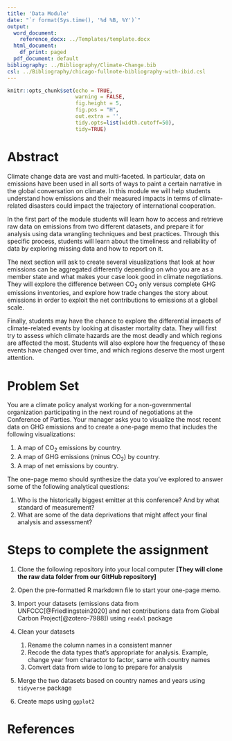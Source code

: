 ```yaml
---
title: 'Data Module'
date: "`r format(Sys.time(), '%d %B, %Y')`"
output:
  word_document:
    reference_docx: ../Templates/template.docx
  html_document:
    df_print: paged
  pdf_document: default
bibliography: ../Bibliography/Climate-Change.bib
csl: ../Bibliography/chicago-fullnote-bibliography-with-ibid.csl
---
```



```r
knitr::opts_chunk$set(echo = TRUE, 
                      warning = FALSE, 
                      fig.height = 5, 
                      fig.pos = "H", 
                      out.extra = '',
                      tidy.opts=list(width.cutoff=50), 
                      tidy=TRUE)

```


# Abstract

Climate change data are vast and multi-faceted. In particular, data on emissions have been used in all sorts of ways to paint a certain narrative in the global conversation on climate. In this module we will help students understand how emissions and their measured impacts in terms of climate-related disasters could impact the trajectory of international cooperation.

In the first part of the module students will learn how to access and retrieve raw data on emissions from two different datasets, and prepare it for analysis using data wrangling techniques and best practices. Through this specific process, students will learn about the timeliness and reliability of data by exploring missing data and how to report on it. 

The next section will ask to create several visualizations that look at how emissions can be aggregated differently depending on who you are as a member state and what makes your case look good in climate negotiations. They will explore the difference between CO~2~ only versus complete GHG emissions inventories, and explore how trade changes the story about emissions in order to exploit the net contributions to emissions at a global scale.


Finally, students may have the chance to explore the differential impacts of climate-related events by looking at disaster mortality data. They will first try to assess which climate hazards are the most deadly and which regions are affected the most. Students will also explore how the frequency of these events have changed over time, and which regions deserve the most urgent attention.

# Problem Set


You are a climate policy analyst working for a non-governmental organization participating in the next round of negotiations at the Conference of Parties. Your manager asks you to visualize the most recent data on GHG emissions and to create a one-page memo that includes the following visualizations:

1. A map of CO~2~ emissions by country.
2. A map of GHG emissions (minus CO~2~) by country.
3. A map of net emissions by country.

The one-page memo should synthesize the data you've explored to answer some of the following analytical questions:

1. Who is the historically biggest emitter at this conference? And by what standard of measurement?
2. What are some of the data deprivations that might affect your final analysis and assessment?


# Steps to complete the assignment



1. Clone the following repository into your local computer **[They will clone the raw data folder from our GitHub repository]**

2. Open the pre-formatted R markdown file to start your one-page memo.

3. Import your datasets (emissions data from UNFCCC[@Friedlingstein2020] and net contributions data from Global Carbon Project[@zotero-7988]) using `readxl` package

4. Clean your datasets

    1. Rename the column names in a consistent manner
    2. Recode the data types that's appropriate for analysis. Example, change year from charactor to factor, same with country names
    3. Convert data from wide to long to prepare for analysis

5. Merge the two datasets based on country names and years using `tidyverse` package

6. Create maps using `ggplot2`





# References